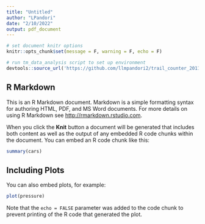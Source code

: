 ```yaml
---
title: "Untitled"
author: "LPandori"
date: "2/10/2022"
output: pdf_document
---
```


```r
# set document knitr options
knitr::opts_chunk$set(message = F, warning = F, echo = F)

# run tm_data_analysis script to set up environment
devtools::source_url('https://github.com/llmpandori2/trail_counter_2011_2020/blob/main/code/tm_data_analysis.R')
```

## R Markdown

This is an R Markdown document. Markdown is a simple formatting syntax for authoring HTML, PDF, and MS Word documents. For more details on using R Markdown see <http://rmarkdown.rstudio.com>.

When you click the **Knit** button a document will be generated that includes both content as well as the output of any embedded R code chunks within the document. You can embed an R code chunk like this:

```r
summary(cars)
```

## Including Plots

You can also embed plots, for example:

```r
plot(pressure)
```

Note that the `echo = FALSE` parameter was added to the code chunk to prevent printing of the R code that generated the plot.
